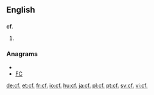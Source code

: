 ==English==
{{Please do not link directly to the individual Webster 1913 abbreviations. If you encounter an article that does link to one, please edit it and replace the linked abbreviation with the corresponding text.}}
==={{abbreviation}}===
'''cf.'''

# {{alternative form of|cf}}

===Anagrams===
* {{alphagram|cf}}
* [[FC#English|FC]]

[[de:cf.]]
[[et:cf.]]
[[fr:cf.]]
[[io:cf.]]
[[hu:cf.]]
[[ja:cf.]]
[[pl:cf.]]
[[pt:cf.]]
[[sv:cf.]]
[[vi:cf.]]